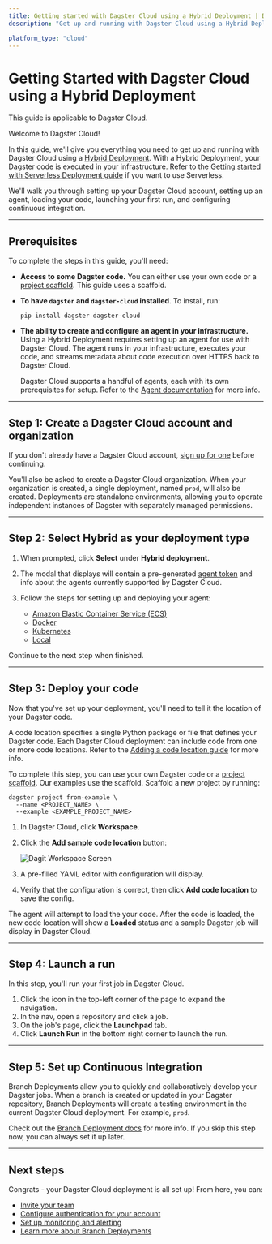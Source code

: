 ```yaml
---
title: Getting started with Dagster Cloud using a Hybrid Deployment | Dagster Cloud
description: "Get up and running with Dagster Cloud using a Hybrid Deployment."

platform_type: "cloud"
---
```


# Getting Started with Dagster Cloud using a Hybrid Deployment

<Note>This guide is applicable to Dagster Cloud.</Note>

Welcome to Dagster Cloud!

In this guide, we'll give you everything you need to get up and running with Dagster Cloud using a [Hybrid Deployment](/dagster-cloud/deployment/hybrid). With a Hybrid Deployment, your Dagster code is executed in your infrastructure. Refer to the [Getting started with Serverless Deployment guide](/dagster-cloud/getting-started/getting-started-with-serverless-deployment) if you want to use Serverless.

We'll walk you through setting up your Dagster Cloud account, setting up an agent, loading your code, launching your first run, and configuring continuous integration.

---

## Prerequisites

To complete the steps in this guide, you'll need:

- **Access to some Dagster code.** You can either use your own code or a [project scaffold](/getting-started/create-new-project). This guide uses a scaffold.

- **To have `dagster` and `dagster-cloud` installed**. To install, run:

  ```shell
  pip install dagster dagster-cloud
  ```

- **The ability to create and configure an agent in your infrastructure.** Using a Hybrid Deployment requires setting up an agent for use with Dagster Cloud. The agent runs in your infrastructure, executes your code, and streams metadata about code execution over HTTPS back to Dagster Cloud.

  Dagster Cloud supports a handful of agents, each with its own prerequisites for setup. Refer to the [Agent documentation](/dagster-cloud/deployment/agents) for more info.

---

## Step 1: Create a Dagster Cloud account and organization

If you don't already have a Dagster Cloud account, [sign up for one](https://dagster.cloud/) before continuing.

You'll also be asked to create a Dagster Cloud organization. When your organization is created, a single deployment, named `prod`, will also be created. Deployments are standalone environments, allowing you to operate independent instances of Dagster with separately managed permissions.

---

## Step 2: Select Hybrid as your deployment type

1. When prompted, click **Select** under **Hybrid deployment**.
2. The modal that displays will contain a pre-generated [agent token](/dagster-cloud/account/managing-user-agent-tokens) and info about the agents currently supported by Dagster Cloud.
3. Follow the steps for setting up and deploying your agent:

   - [Amazon Elastic Container Service (ECS)](/dagster-cloud/deployment/agents/amazon-ecs/creating-ecs-agent-new-vpc)
   - [Docker](/dagster-cloud/deployment/agents/docker)
   - [Kubernetes](/dagster-cloud/deployment/agents/kubernetes/configuring-running-kubernetes-agent)
   - [Local](/dagster-cloud/deployment/agents/local)

Continue to the next step when finished.

---

## Step 3: Deploy your code

Now that you've set up your deployment, you'll need to tell it the location of your Dagster code.

A code location specifies a single Python package or file that defines your Dagster code. Each Dagster Cloud deployment can include code from one or more code locations. Refer to the [Adding a code location guide](/dagster-cloud/developing-testing/code-locations) for more info.

To complete this step, you can use your own Dagster code or a [project scaffold](/getting-started/create-new-project). Our examples use the scaffold. Scaffold a new project by running:

```shell
dagster project from-example \
  --name <PROJECT_NAME> \
  --example <EXAMPLE_PROJECT_NAME>
```

1. In Dagster Cloud, click **Workspace**.

2. Click the **Add sample code location** button:

   <Image
   alt="Dagit Workspace Screen"
   src="/images/dagster-cloud/getting-started/adding_code_location.png"
   width={1118}
   height={451}
   />

3. A pre-filled YAML editor with configuration will display.

4. Verify that the configuration is correct, then click **Add code location** to save the config.

The agent will attempt to load the your code. After the code is loaded, the new code location will show a **Loaded** status and a sample Dagster job will display in Dagster Cloud.

---

## Step 4: Launch a run

In this step, you'll run your first job in Dagster Cloud.

1. Click the icon in the top-left corner of the page to expand the navigation.
2. In the nav, open a repository and click a job.
3. On the job's page, click the **Launchpad** tab.
4. Click **Launch Run** in the bottom right corner to launch the run.

---

## Step 5: Set up Continuous Integration

Branch Deployments allow you to quickly and collaboratively develop your Dagster jobs. When a branch is created or updated in your Dagster repository, Branch Deployments will create a testing environment in the current Dagster Cloud deployment. For example, `prod`.

Check out the [Branch Deployment docs](/dagster-cloud/developing-testing/branch-deployments) for more info. If you skip this step now, you can always set it up later.

---

## Next steps

Congrats - your Dagster Cloud deployment is all set up! From here, you can:

- [Invite your team](/dagster-cloud/account/managing-users)
- [Configure authentication for your account](/dagster-cloud/account/authentication)
- [Set up monitoring and alerting](/dagster-cloud/account/setting-up-alerts)
- [Learn more about Branch Deployments](/dagster-cloud/developing-testing/branch-deployments)
